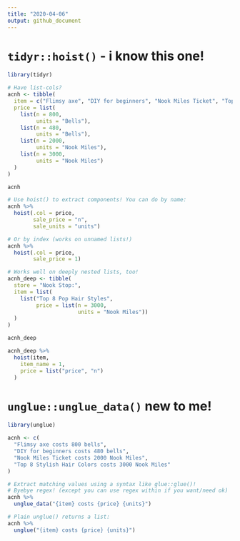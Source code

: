```yaml
---
title: "2020-04-06"
output: github_document
---
```


# `tidyr::hoist()` - i know this one!

```r
library(tidyr)

# Have list-cols?
acnh <- tibble(
  item = c("Flimsy axe", "DIY for beginners", "Nook Miles Ticket", "Top 8 Stylish Hair Colors"),
  price = list(
    list(n = 800,
         units = "Bells"),
    list(n = 480,
         units = "Bells"),
    list(n = 2000,
         units = "Nook Miles"),
    list(n = 3000,
         units = "Nook Miles")
  )
)

acnh

# Use hoist() to extract components! You can do by name:
acnh %>%
  hoist(.col = price,
        sale_price = "n",
        sale_units = "units")

# Or by index (works on unnamed lists!)
acnh %>%
  hoist(.col = price,
        sale_price = 1)

# Works well on deeply nested lists, too!
acnh_deep <- tibble(
  store = "Nook Stop:",
  item = list(
    list("Top 8 Pop Hair Styles",
         price = list(n = 3000,
                      units = "Nook Miles"))
  )
)

acnh_deep

acnh_deep %>%
  hoist(item,
    item_name = 1,
    price = list("price", "n")
  )
```

# `unglue::unglue_data()` new to me!

```r
library(unglue)

acnh <- c(
  "Flimsy axe costs 800 bells",
  "DIY for beginners costs 480 bells",
  "Nook Miles Ticket costs 2000 Nook Miles",
  "Top 8 Stylish Hair Colors costs 3000 Nook Miles"
)

# Extract matching values using a syntax like glue::glue()!
# Byebye regex! (except you can use regex within if you want/need ok)
acnh %>%
  unglue_data("{item} costs {price} {units}")

# Plain unglue() returns a list:
acnh %>%
  unglue("{item} costs {price} {units}")
```

